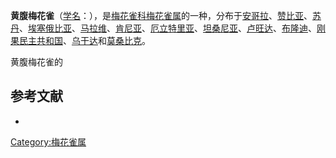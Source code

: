 {{Speciesbox
| name = 黄腹梅花雀
| image = Yellow-bellied Waxbill - Mt.Kenya NP - Kenya_S4E7308 (22595164179).jpg
| status = NR | status_system = IUCN3.1
| genus = Estrilda
| species = quartinia
| authority = Bonaparte, 1851
}}

'''黄腹梅花雀'''（[[学名|学名]]：{{lang|la|''Estrilda quartinia''}}），是[[梅花雀科|梅花雀科]][[梅花雀属|梅花雀属]]的一种，分布于[[安哥拉|安哥拉]]、[[赞比亚|赞比亚]]、[[苏丹|苏丹]]、[[埃塞俄比亚|埃塞俄比亚]]、[[马拉维|马拉维]]、[[肯尼亚|肯尼亚]]、[[厄立特里亚|厄立特里亚]]、[[坦桑尼亚|坦桑尼亚]]、[[卢旺达|卢旺达]]、[[布隆迪|布隆迪]]、[[刚果民主共和国|刚果民主共和国]]、[[乌干达|乌干达]]和[[莫桑比克|莫桑比克]]。

黄腹梅花雀的

== 参考文献 ==
*{{cite web|url=http://www.birdlife.org/datazone/speciesfactsheet.php?id=8647&m=0|title=Estrilda quartinia|publisher=BirdLife|accessdate=2011-06-27|archive-date=2016-03-04|archive-url=https://web.archive.org/web/20160304200754/http://www.birdlife.org/datazone/speciesfactsheet.php?id=8647&m=0|dead-url=no}}
{{Taxonbar|from=Q1499233}}

[[Category:梅花雀属|Category:梅花雀属]]